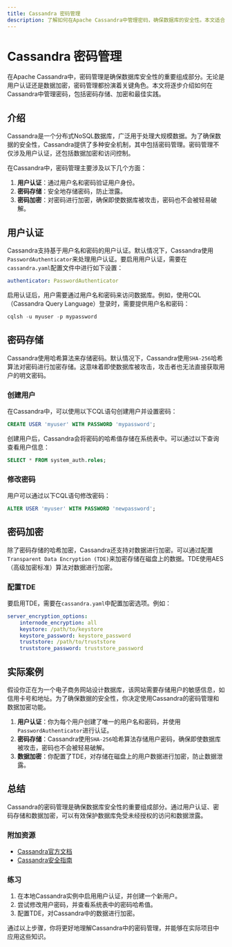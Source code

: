 ```yaml
---
title: Cassandra 密码管理
description: 了解如何在Apache Cassandra中管理密码，确保数据库的安全性。本文适合初学者，涵盖密码存储、加密和最佳实践。
---
```


# Cassandra 密码管理

在Apache Cassandra中，密码管理是确保数据库安全性的重要组成部分。无论是用户认证还是数据加密，密码管理都扮演着关键角色。本文将逐步介绍如何在Cassandra中管理密码，包括密码存储、加密和最佳实践。

## 介绍

Cassandra是一个分布式NoSQL数据库，广泛用于处理大规模数据。为了确保数据的安全性，Cassandra提供了多种安全机制，其中包括密码管理。密码管理不仅涉及用户认证，还包括数据加密和访问控制。

在Cassandra中，密码管理主要涉及以下几个方面：

1. **用户认证**：通过用户名和密码验证用户身份。
2. **密码存储**：安全地存储密码，防止泄露。
3. **密码加密**：对密码进行加密，确保即使数据库被攻击，密码也不会被轻易破解。

## 用户认证

Cassandra支持基于用户名和密码的用户认证。默认情况下，Cassandra使用`PasswordAuthenticator`来处理用户认证。要启用用户认证，需要在`cassandra.yaml`配置文件中进行如下设置：

```yaml
authenticator: PasswordAuthenticator
```

启用认证后，用户需要通过用户名和密码来访问数据库。例如，使用CQL（Cassandra Query Language）登录时，需要提供用户名和密码：

```sql
cqlsh -u myuser -p mypassword
```

## 密码存储

Cassandra使用哈希算法来存储密码。默认情况下，Cassandra使用`SHA-256`哈希算法对密码进行加密存储。这意味着即使数据库被攻击，攻击者也无法直接获取用户的明文密码。

### 创建用户

在Cassandra中，可以使用以下CQL语句创建用户并设置密码：

```sql
CREATE USER 'myuser' WITH PASSWORD 'mypassword';
```

创建用户后，Cassandra会将密码的哈希值存储在系统表中。可以通过以下查询查看用户信息：

```sql
SELECT * FROM system_auth.roles;
```

### 修改密码

用户可以通过以下CQL语句修改密码：

```sql
ALTER USER 'myuser' WITH PASSWORD 'newpassword';
```

## 密码加密

除了密码存储的哈希加密，Cassandra还支持对数据进行加密。可以通过配置`Transparent Data Encryption (TDE)`来加密存储在磁盘上的数据。TDE使用AES（高级加密标准）算法对数据进行加密。

### 配置TDE

要启用TDE，需要在`cassandra.yaml`中配置加密选项。例如：

```yaml
server_encryption_options:
    internode_encryption: all
    keystore: /path/to/keystore
    keystore_password: keystore_password
    truststore: /path/to/truststore
    truststore_password: truststore_password
```

## 实际案例

假设你正在为一个电子商务网站设计数据库，该网站需要存储用户的敏感信息，如信用卡号和地址。为了确保数据的安全性，你决定使用Cassandra的密码管理和数据加密功能。

1. **用户认证**：你为每个用户创建了唯一的用户名和密码，并使用`PasswordAuthenticator`进行认证。
2. **密码存储**：Cassandra使用`SHA-256`哈希算法存储用户密码，确保即使数据库被攻击，密码也不会被轻易破解。
3. **数据加密**：你配置了TDE，对存储在磁盘上的用户数据进行加密，防止数据泄露。

## 总结

Cassandra的密码管理是确保数据库安全性的重要组成部分。通过用户认证、密码存储和数据加密，可以有效保护数据库免受未经授权的访问和数据泄露。

### 附加资源

- [Cassandra官方文档](https://cassandra.apache.org/doc/latest/)
- [Cassandra安全指南](https://cassandra.apache.org/doc/latest/operating/security.html)

### 练习

1. 在本地Cassandra实例中启用用户认证，并创建一个新用户。
2. 尝试修改用户密码，并查看系统表中的密码哈希值。
3. 配置TDE，对Cassandra中的数据进行加密。

通过以上步骤，你将更好地理解Cassandra中的密码管理，并能够在实际项目中应用这些知识。